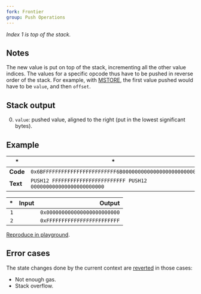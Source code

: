 ```yaml
---
fork: Frontier
group: Push Operations
---
```


_Index 1 is top of the stack._

## Notes

The new value is put on top of the stack, incrementing all the other value indices. The values for a specific opcode thus have to be pushed in reverse order of the stack. For example, with [MSTORE](/#52), the first value pushed would have to be `value`, and then `offset`.

## Stack output

0. `value`: pushed value, aligned to the right (put in the lowest significant bytes).

## Example

| \*       | \*                                                                |
| -------- | ----------------------------------------------------------------- |
| **Code** | `0x6BFFFFFFFFFFFFFFFFFFFFFFFF6B000000000000000000000000`          |
| **Text** | `PUSH12 FFFFFFFFFFFFFFFFFFFFFFFF PUSH12 000000000000000000000000` |

|  \* | Input |                       Output |
| --: | ----: | ---------------------------: |
| `1` |       | `0x000000000000000000000000` |
| `2` |       | `0xFFFFFFFFFFFFFFFFFFFFFFFF` |

[Reproduce in playground](/playground?unit=Wei&codeType=Mnemonic&code='zx~~~~~~%5Cnz'~FFFFzPUSH12%200%01z~_).

## Error cases

The state changes done by the current context are [reverted](#FD) in those cases:

- Not enough gas.
- Stack overflow.
